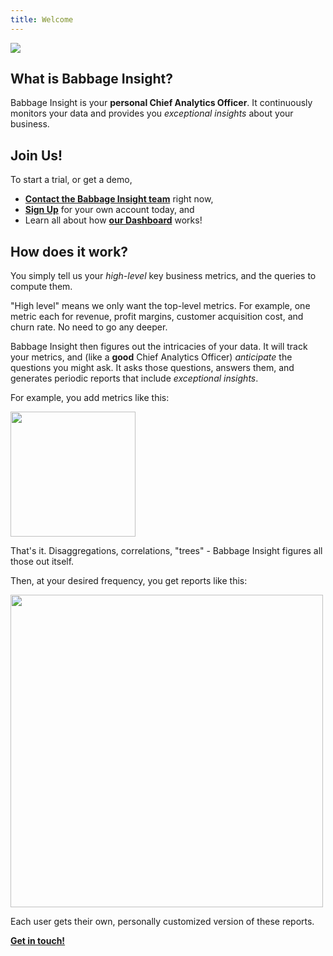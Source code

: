```yaml
---
title: Welcome
---
```


<img src="assets/babbage-insight.png"/>

## What is Babbage Insight?
Babbage Insight is your **personal Chief Analytics Officer**. It continuously
monitors your data and provides you *exceptional insights* about your business.

## Join Us!
To start a trial, or get a demo,
* [**Contact the Babbage Insight team**](mailto:team@babbageinsight.com) right now,
* [**Sign Up**](/auth/sign-up) for your own account today, and
* Learn all about how [**our Dashboard**](/dashboard) works!

## How does it work?
You simply tell us your *high-level* key business metrics, and the queries to
compute them.

"High level" means we only want the top-level metrics. For example, one metric
each for revenue, profit margins, customer acquisition cost, and churn rate. No need to go any deeper.

Babbage Insight then figures out the intricacies of your data. It will track
your metrics, and (like a **good** Chief Analytics Officer) *anticipate* the
questions you might ask. It asks those questions, answers them, and generates
periodic reports that include *exceptional insights*.

For example, you add metrics like this:

<img src ="assets/dashboard/add-metric-detail.png" height='200px'/>

That's it. Disaggregations, correlations, "trees" - Babbage Insight figures all
those out itself.

Then, at your desired frequency, you get reports like this:

<img src="assets/dashboard/my-report.png" height='500px' />


Each user gets their own, personally customized version of these reports.

[**Get in touch!**](mailto:team@babbageinsight.com)
